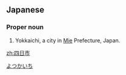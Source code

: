 ==Japanese==
{{ja-kanjitab|四|日|市}}

===Proper noun===
{{ja-pos|proper noun|よっかいち}}

# Yokkaichi, a city in [[Mie]] Prefecture, Japan.

[[Category:ja:Cities|よつかいち]]

[[zh:四日市]]